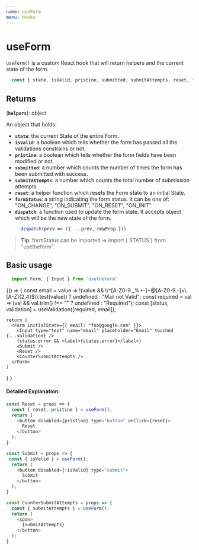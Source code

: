 ---
name: useForm
menu: Hooks
---


# useForm
`useForm()` is a custom React hook that will return helpers and the current state of the form.

```js
  const { state, isValid, pristine, submitted, submitAttempts, reset, formStatus, dispatch } = useForm()
```

## Returns

(**`helpers`**): object

An object that holds:
  - **`state`**: the current State of the entire Form.
  - **`isValid`**: a boolean which tells whether the form has passed all the validations constrains or not.
  - **`pristine`**: a boolean which tells whether the form fields have been modified or not.
  - **`submitted`**: a number which counts the number of times the form has been submitted with success.
  - **`submitAttempts`**: a number which counts the total number of submission attempts.
  - **`reset`**: a helper function which resets the Form state to an initial State.
  - **`formStatus`**: a string indicating the form status. It can be one of: "ON_CHANGE", "ON_SUBMIT", "ON_RESET", "ON_INIT".
  - **`dispatch`**: a function used to update the form state. It accepts object which will be the new state of the form.
    ```javascript
      dispatch(prev => ({ ...prev, newProp }))
    ```

> **Tip**: formStatus can be imported => import { STATUS } from "usetheform".

## Basic usage

```javascript
  import Form, { Input } from 'usetheform'
```

<Playground>
{() => {
    const email = value =>
    !(value && !/^[A-Z0-9._%+-]+@[A-Z0-9.-]+\.[A-Z]{2,4}$/i.test(value))
      ? undefined
      : "Mail not Valid";
    const required = val => (val && val.trim() !== "" ? undefined : "Required");
    const [status, validation] = useValidation([required, email]);
    
    return (
      <Form initialState={{ email: "foo@google.com" }}>
        <Input type="text" name="email" placeholder="Email" touched {...validation} />
        {status.error && <label>{status.error}</label>}
        <Submit />
        <Reset />
        <CounterSubmitAttempts />
      </Form>
    )
  }
}
</Playground>

#### Detailed Explanation:

```javascript
const Reset = props => {
  const { reset, pristine } = useForm();
  return (
    <button disabled={pristine} type="button" onClick={reset}>
      Reset
    </button>
  );
}
```

```javascript
const Submit = props => {
 const { isValid } = useForm();
  return (
    <button disabled={!isValid} type="submit">
      Submit
    </button>
  );
}
```

```javascript
const CounterSubmitAttempts = props => {
  const { submitAttempts } = useForm();
  return (
    <span>
      {submitAttempts}
    </button>
  );
}
```
